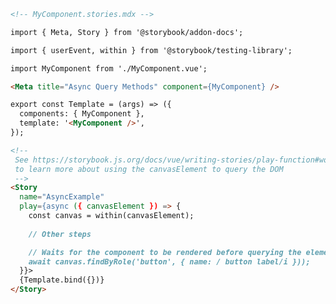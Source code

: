 ```md
<!-- MyComponent.stories.mdx -->

import { Meta, Story } from '@storybook/addon-docs';

import { userEvent, within } from '@storybook/testing-library';

import MyComponent from './MyComponent.vue';

<Meta title="Async Query Methods" component={MyComponent} />

export const Template = (args) => ({
  components: { MyComponent },
  template: '<MyComponent />',
});

<!--  
 See https://storybook.js.org/docs/vue/writing-stories/play-function#working-with-the-canvas
 to learn more about using the canvasElement to query the DOM
 -->
<Story
  name="AsyncExample"
  play={async ({ canvasElement }) => {
    const canvas = within(canvasElement);
    
    // Other steps

    // Waits for the component to be rendered before querying the element
    await canvas.findByRole('button', { name: / button label/i }));
  }}>
  {Template.bind({})}
</Story>
```